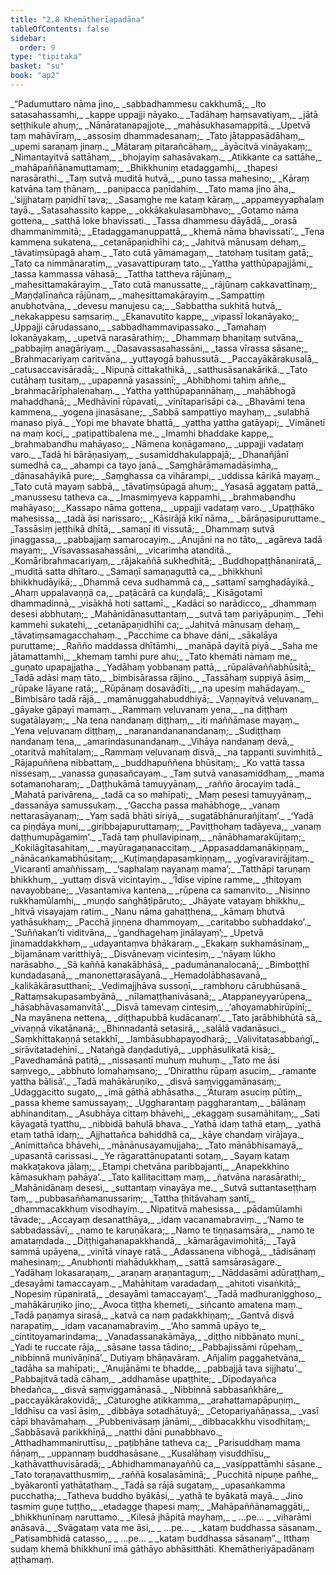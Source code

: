```yaml
---
title: "2.8 Khemātherīapadāna"
tableOfContents: false
sidebar:
  order: 9
type: "tipitaka"
basket: "su"
book: "ap2"
---
```



<DynamicBreadcrumb />

<Division number="289" book="ap2" bookNo="20" page="136">

<Paragraph number="460" type="verses" book="ap2">
_“Padumuttaro nāma jino,_  
_sabbadhammesu cakkhumā;_  
_Ito satasahassamhi,_  
_kappe uppajji nāyako._  

</Paragraph>

</Division>
<Division number="290" book="ap2" bookNo="20" page="136">

<Paragraph number="461" type="verses" book="ap2">
_Tadāhaṃ haṃsavatiyaṃ,_  
_jātā seṭṭhikule ahuṃ;_  
_Nānāratanapajjote,_  
_mahāsukhasamappitā._  

</Paragraph>

</Division>
<Division number="291" book="ap2" bookNo="20" page="136">

<Paragraph number="462" type="verses" book="ap2">
_Upetvā taṃ mahāvīraṃ,_  
_assosiṃ dhammadesanaṃ;_  
_Tato jātappasādāhaṃ,_  
_upemi saraṇaṃ jinaṃ._  

</Paragraph>

</Division>
<Division number="292" book="ap2" bookNo="20" page="136">

<Paragraph number="463" type="verses" book="ap2">
_Mātaraṃ pitarañcāhaṃ,_  
_āyācitvā vināyakaṃ;_  
_Nimantayitvā sattāhaṃ,_  
_bhojayiṃ sahasāvakaṃ._  

</Paragraph>

</Division>
<Division number="293" book="ap2" bookNo="20" page="136">

<Paragraph number="464" type="verses" book="ap2">
_Atikkante ca sattāhe,_  
_mahāpaññānamuttamaṃ;_  
_Bhikkhuniṃ etadaggamhi,_  
_ṭhapesi narasārathi._  

</Paragraph>

</Division>
<Division number="294" book="ap2" bookNo="20" page="136">

<Paragraph number="465" type="verses" book="ap2">
_Taṃ sutvā muditā hutvā,_  
_puno tassa mahesino;_  
_Kāraṃ katvāna taṃ ṭhānaṃ,_  
_paṇipacca paṇīdahiṃ._  

</Paragraph>

</Division>
<Division number="295" book="ap2" bookNo="20" page="137">

<Paragraph number="466" type="verses" book="ap2">
_Tato mama jino āha,_  
_‘sijjhataṃ paṇidhī tava;_  
_Sasaṃghe me kataṃ kāraṃ,_  
_appameyyaphalaṃ tayā._  

</Paragraph>

</Division>
<Division number="296" book="ap2" bookNo="20" page="137">

<Paragraph number="467" type="verses" book="ap2">
_Satasahassito kappe,_  
_okkākakulasambhavo;_  
_Gotamo nāma gottena,_  
_satthā loke bhavissati._  

</Paragraph>

</Division>
<Division number="297" book="ap2" bookNo="20" page="137">

<Paragraph number="468" type="verses" book="ap2">
_Tassa dhammesu dāyādā,_  
_orasā dhammanimmitā;_  
_Etadaggamanuppattā,_  
_khemā nāma bhavissati’._  

</Paragraph>

</Division>
<Division number="298" book="ap2" bookNo="20" page="137">

<Paragraph number="469" type="verses" book="ap2">
_Tena kammena sukatena,_  
_cetanāpaṇidhīhi ca;_  
_Jahitvā mānusaṃ dehaṃ,_  
_tāvatiṃsūpagā ahaṃ._  

</Paragraph>

</Division>
<Division number="299" book="ap2" bookNo="20" page="137">

<Paragraph number="470" type="verses" book="ap2">
_Tato cutā yāmamagaṃ,_  
_tatohaṃ tusitaṃ gatā;_  
_Tato ca nimmānaratiṃ,_  
_vasavattipuraṃ tato._  

</Paragraph>

</Division>
<Division number="300" book="ap2" bookNo="20" page="137">

<Paragraph number="471" type="verses" book="ap2">
_Yattha yatthūpapajjāmi,_  
_tassa kammassa vāhasā;_  
_Tattha tattheva rājūnaṃ,_  
_mahesittamakārayiṃ._  

</Paragraph>

</Division>
<Division number="301" book="ap2" bookNo="20" page="137">

<Paragraph number="472" type="verses" book="ap2">
_Tato cutā manussatte,_  
_rājūnaṃ cakkavattinaṃ;_  
_Maṇḍalīnañca rājūnaṃ,_  
_mahesittamakārayiṃ._  

</Paragraph>

</Division>
<Division number="302" book="ap2" bookNo="20" page="137">

<Paragraph number="473" type="verses" book="ap2">
_Sampattiṃ anubhotvāna,_  
_devesu manujesu ca;_  
_Sabbattha sukhitā hutvā,_  
_nekakappesu saṃsariṃ._  

</Paragraph>

</Division>
<Division number="303" book="ap2" bookNo="20" page="137">

<Paragraph number="474" type="verses" book="ap2">
_Ekanavutito kappe,_  
_vipassī lokanāyako;_  
_Uppajji cārudassano,_  
_sabbadhammavipassako._  

</Paragraph>

</Division>
<Division number="304" book="ap2" bookNo="20" page="137">

<Paragraph number="475" type="verses" book="ap2">
_Tamahaṃ lokanāyakaṃ,_  
_upetvā narasārathiṃ;_  
_Dhammaṃ bhaṇitaṃ sutvāna,_  
_pabbajiṃ anagāriyaṃ._  

</Paragraph>

</Division>
<Division number="305" book="ap2" bookNo="20" page="137">

<Paragraph number="476" type="verses" book="ap2">
_Dasavassasahassāni,_  
_tassa vīrassa sāsane;_  
_Brahmacariyaṃ caritvāna,_  
_yuttayogā bahussutā._  

</Paragraph>

</Division>
<Division number="306" book="ap2" bookNo="20" page="138">

<Paragraph number="477" type="verses" book="ap2">
_Paccayākārakusalā,_  
_catusaccavisāradā;_  
_Nipuṇā cittakathikā,_  
_satthusāsanakārikā._  

</Paragraph>

</Division>
<Division number="307" book="ap2" bookNo="20" page="138">

<Paragraph number="478" type="verses" book="ap2">
_Tato cutāhaṃ tusitaṃ,_  
_upapannā yasassinī;_  
_Abhibhomi tahiṃ aññe,_  
_brahmacārīphalenahaṃ._  

</Paragraph>

</Division>
<Division number="308" book="ap2" bookNo="20" page="138">

<Paragraph number="479" type="verses" book="ap2">
_Yattha yatthūpapannāhaṃ,_  
_mahābhogā mahaddhanā;_  
_Medhāvinī rūpavatī,_  
_vinītaparisāpi ca._  

</Paragraph>

</Division>
<Division number="309" book="ap2" bookNo="20" page="138">

<Paragraph number="480" type="verses" book="ap2">
_Bhavāmi tena kammena,_  
_yogena jinasāsane;_  
_Sabbā sampattiyo mayhaṃ,_  
_sulabhā manaso piyā._  

</Paragraph>

</Division>
<Division number="310" book="ap2" bookNo="20" page="138">

<Paragraph number="481" type="verses" book="ap2">
_Yopi me bhavate bhattā,_  
_yattha yattha gatāyapi;_  
_Vimāneti na maṃ koci,_  
_paṭipattibalena me._  

</Paragraph>

</Division>
<Division number="311" book="ap2" bookNo="20" page="138">

<Paragraph number="482" type="verses" book="ap2">
_Imamhi bhaddake kappe,_  
_brahmabandhu mahāyaso;_  
_Nāmena koṇāgamano,_  
_uppajji vadataṃ varo._  

</Paragraph>

</Division>
<Division number="312" book="ap2" bookNo="20" page="138">

<Paragraph number="483" type="verses" book="ap2">
_Tadā hi bārāṇasiyaṃ,_  
_susamiddhakulappajā;_  
_Dhanañjānī sumedhā ca,_  
_ahampi ca tayo janā._  

</Paragraph>

</Division>
<Division number="313" book="ap2" bookNo="20" page="138">

<Paragraph number="484" type="verses" book="ap2">
_Saṃghārāmamadāsimha,_  
_dānasahāyikā pure;_  
_Saṃghassa ca vihārampi,_  
_uddissa kārikā mayaṃ._  

</Paragraph>

</Division>
<Division number="314" book="ap2" bookNo="20" page="138">

<Paragraph number="485" type="verses" book="ap2">
_Tato cutā mayaṃ sabbā,_  
_tāvatiṃsūpagā ahuṃ;_  
_Yasasā aggataṃ pattā,_  
_manussesu tatheva ca._  

</Paragraph>

</Division>
<Division number="315" book="ap2" bookNo="20" page="138">

<Paragraph number="486" type="verses" book="ap2">
_Imasmiṃyeva kappamhi,_  
_brahmabandhu mahāyaso;_  
_Kassapo nāma gottena,_  
_uppajji vadataṃ varo._  

</Paragraph>

</Division>
<Division number="316" book="ap2" bookNo="20" page="138">

<Paragraph number="487" type="verses" book="ap2">
_Upaṭṭhāko mahesissa,_  
_tadā āsi narissaro;_  
_Kāsirājā kikī nāma,_  
_bārāṇasipuruttame._  

</Paragraph>

</Division>
<Division number="317" book="ap2" bookNo="20" page="138">

<Paragraph number="488" type="verses" book="ap2">
_Tassāsiṃ jeṭṭhikā dhītā,_  
_samaṇī iti vissutā;_  
_Dhammaṃ sutvā jinaggassa,_  
_pabbajjaṃ samarocayiṃ._  

</Paragraph>

</Division>
<Division number="318" book="ap2" bookNo="20" page="138">

<Paragraph number="489" type="verses" book="ap2">
_Anujāni na no tāto,_  
_agāreva tadā mayaṃ;_  
_Vīsavassasahassāni,_  
_vicarimha atanditā._  

</Paragraph>

</Division>
<Division number="319" book="ap2" bookNo="20" page="139">

<Paragraph number="490" type="verses" book="ap2">
_Komāribrahmacariyaṃ,_  
_rājakaññā sukhedhitā;_  
_Buddhopaṭṭhānaniratā,_  
_muditā satta dhītaro._  

</Paragraph>

</Division>
<Division number="320" book="ap2" bookNo="20" page="139">

<Paragraph number="491" type="verses" book="ap2">
_Samaṇī samaṇaguttā ca,_  
_bhikkhunī bhikkhudāyikā;_  
_Dhammā ceva sudhammā ca,_  
_sattamī saṃghadāyikā._  

</Paragraph>

</Division>
<Division number="321" book="ap2" bookNo="20" page="139">

<Paragraph number="492" type="verses" book="ap2">
_Ahaṃ uppalavaṇṇā ca,_  
_paṭācārā ca kuṇḍalā;_  
_Kisāgotamī dhammadinnā,_  
_visākhā hoti sattamī._  

</Paragraph>

</Division>
<Division number="322" book="ap2" bookNo="20" page="139">

<Paragraph number="493" type="verses" book="ap2">
_Kadāci so narādicco,_  
_dhammaṃ desesi abbhutaṃ;_  
_Mahānidānasuttantaṃ,_  
_sutvā taṃ pariyāpuṇiṃ._  

</Paragraph>

</Division>
<Division number="323" book="ap2" bookNo="20" page="139">

<Paragraph number="494" type="verses" book="ap2">
_Tehi kammehi sukatehi,_  
_cetanāpaṇidhīhi ca;_  
_Jahitvā mānusaṃ dehaṃ,_  
_tāvatiṃsamagacchahaṃ._  

</Paragraph>

</Division>
<Division number="324" book="ap2" bookNo="20" page="139">

<Paragraph number="495" type="verses" book="ap2">
_Pacchime ca bhave dāni,_  
_sākalāya puruttame;_  
_Rañño maddassa dhītāmhi,_  
_manāpā dayitā piyā._  

</Paragraph>

</Division>
<Division number="325" book="ap2" bookNo="20" page="139">

<Paragraph number="496" type="verses" book="ap2">
_Saha me jātamattamhi,_  
_khemaṃ tamhi pure ahu;_  
_Tato khemāti nāmaṃ me,_  
_guṇato upapajjatha._  

</Paragraph>

</Division>
<Division number="326" book="ap2" bookNo="20" page="139">

<Paragraph number="497" type="verses" book="ap2">
_Yadāhaṃ yobbanaṃ pattā,_  
_rūpalāvaññabhūsitā;_  
_Tadā adāsi maṃ tāto,_  
_bimbisārassa rājino._  

</Paragraph>

</Division>
<Division number="327" book="ap2" bookNo="20" page="139">

<Paragraph number="498" type="verses" book="ap2">
_Tassāhaṃ suppiyā āsiṃ,_  
_rūpake lāyane ratā;_  
_Rūpānaṃ dosavādīti,_  
_na upesiṃ mahādayaṃ._  

</Paragraph>

</Division>
<Division number="328" book="ap2" bookNo="20" page="139">

<Paragraph number="499" type="verses" book="ap2">
_Bimbisāro tadā rājā,_  
_mamānuggahabuddhiyā;_  
_Vaṇṇayitvā veḷuvanaṃ,_  
_gāyake gāpayī mamaṃ._  

</Paragraph>

</Division>
<Division number="329" book="ap2" bookNo="20" page="139">

<Paragraph number="500" type="verses" book="ap2">
_Rammaṃ veḷuvanaṃ yena,_  
_na diṭṭhaṃ sugatālayaṃ;_  
_Na tena nandanaṃ diṭṭhaṃ,_  
_iti maññāmase mayaṃ._  

</Paragraph>

</Division>
<Division number="330" book="ap2" bookNo="20" page="139">

<Paragraph number="501" type="verses" book="ap2">
_Yena veḷuvanaṃ diṭṭhaṃ,_  
_naranandananandanaṃ;_  
_Sudiṭṭhaṃ nandanaṃ tena,_  
_amarindasunandanaṃ._  

</Paragraph>

</Division>
<Division number="331" book="ap2" bookNo="20" page="140">

<Paragraph number="502" type="verses" book="ap2">
_Vihāya nandanaṃ devā,_  
_otaritvā mahītalaṃ;_  
_Rammaṃ veḷuvanaṃ disvā,_  
_na tappanti suvimhitā._  

</Paragraph>

</Division>
<Division number="332" book="ap2" bookNo="20" page="140">

<Paragraph number="503" type="verses" book="ap2">
_Rājapuññena nibbattaṃ,_  
_buddhapuññena bhūsitaṃ;_  
_Ko vattā tassa nissesaṃ,_  
_vanassa guṇasañcayaṃ._  

</Paragraph>

</Division>
<Division number="333" book="ap2" bookNo="20" page="140">

<Paragraph number="504" type="verses" book="ap2">
_Taṃ sutvā vanasamiddhaṃ,_  
_mama sotamanoharaṃ;_  
_Daṭṭhukāmā tamuyyānaṃ,_  
_rañño ārocayiṃ tadā._  

</Paragraph>

</Division>
<Division number="334" book="ap2" bookNo="20" page="140">

<Paragraph number="505" type="verses" book="ap2">
_Mahatā parivārena,_  
_tadā ca so mahīpati;_  
_Maṃ pesesi tamuyyānaṃ,_  
_dassanāya samussukaṃ._  

</Paragraph>

</Division>
<Division number="335" book="ap2" bookNo="20" page="140">

<Paragraph number="506" type="verses" book="ap2">
_‘Gaccha passa mahābhoge,_  
_vanaṃ nettarasāyanaṃ;_  
_Yaṃ sadā bhāti siriyā,_  
_sugatābhānurañjitaṃ’._  

</Paragraph>

</Division>
<Division number="336" book="ap2" bookNo="20" page="140">

<Paragraph number="507" type="verses" book="ap2">
_‘Yadā ca piṇḍāya muni,_  
_giribbajapuruttamaṃ;_  
_Paviṭṭhohaṃ tadāyeva,_  
_vanaṃ daṭṭhumupāgamiṃ’._  

</Paragraph>

</Division>
<Division number="337" book="ap2" bookNo="20" page="140">

<Paragraph number="508" type="verses" book="ap2">
_Tadā taṃ phullavipinaṃ,_  
_nānābhamarakūjitaṃ;_  
_Kokilāgītasahitaṃ,_  
_mayūragaṇanaccitaṃ._  

</Paragraph>

</Division>
<Division number="338" book="ap2" bookNo="20" page="140">

<Paragraph number="509" type="verses" book="ap2">
_Appasaddamanākiṇṇaṃ,_  
_nānācaṅkamabhūsitaṃ;_  
_Kuṭimaṇḍapasaṃkiṇṇaṃ,_  
_yogīvaravirājitaṃ._  

</Paragraph>

</Division>
<Division number="339" book="ap2" bookNo="20" page="140">

<Paragraph number="510" type="verses" book="ap2">
_Vicarantī amaññissaṃ,_  
_‘saphalaṃ nayanaṃ mama’;_  
_Tatthāpi taruṇaṃ bhikkhuṃ,_  
_yuttaṃ disvā vicintayiṃ._  

</Paragraph>

</Division>
<Division number="340" book="ap2" bookNo="20" page="140">

<Paragraph number="511" type="verses" book="ap2">
_‘Īdise vipine ramme,_  
_ṭhitoyaṃ navayobbane;_  
_Vasantamiva kantena,_  
_rūpena ca samanvito._  

</Paragraph>

</Division>
<Division number="341" book="ap2" bookNo="20" page="140">

<Paragraph number="512" type="verses" book="ap2">
_Nisinno rukkhamūlamhi,_  
_muṇḍo saṅghāṭipāruto;_  
_Jhāyate vatayaṃ bhikkhu,_  
_hitvā visayajaṃ ratiṃ._  

</Paragraph>

</Division>
<Division number="342" book="ap2" bookNo="20" page="140">

<Paragraph number="513" type="verses" book="ap2">
_Nanu nāma gahaṭṭhena,_  
_kāmaṃ bhutvā yathāsukhaṃ;_  
_Pacchā jiṇṇena dhammoyaṃ,_  
_caritabbo subhaddako’._  

</Paragraph>

</Division>
<Division number="343" book="ap2" bookNo="20" page="140">

<Paragraph number="514" type="verses" book="ap2">
_‘Suññakan’ti viditvāna,_  
_‘gandhagehaṃ jinālayaṃ’;_  
_Upetvā jinamaddakkhaṃ,_  
_udayantaṃva bhākaraṃ._  

</Paragraph>

</Division>
<Division number="344" book="ap2" bookNo="20" page="141">

<Paragraph number="515" type="verses" book="ap2">
_Ekakaṃ sukhamāsīnaṃ,_  
_bījamānaṃ varitthiyā;_  
_Disvānevaṃ vicintesiṃ,_  
_‘nāyaṃ lūkho narāsabho._  

</Paragraph>

</Division>
<Division number="345" book="ap2" bookNo="20" page="141">

<Paragraph number="516" type="verses" book="ap2">
_Sā kaññā kanakābhāsā,_  
_padumānanalocanā;_  
_Bimboṭṭhī kundadasanā,_  
_manonettarasāyanā._  

</Paragraph>

</Division>
<Division number="346" book="ap2" bookNo="20" page="141">

<Paragraph number="517" type="verses" book="ap2">
_Hemadolābhasavanā,_  
_kalikākārasutthanī;_  
_Vedimajjhāva sussoṇī,_  
_rambhoru cārubhūsanā._  

</Paragraph>

</Division>
<Division number="347" book="ap2" bookNo="20" page="141">

<Paragraph number="518" type="verses" book="ap2">
_Rattaṃsakupasambyānā,_  
_nīlamaṭṭhanivāsanā;_  
_Atappaneyyarūpena,_  
_hāsabhāvasamanvitā’._  

</Paragraph>

</Division>
<Division number="348" book="ap2" bookNo="20" page="141">

<Paragraph number="519" type="verses" book="ap2">
_Disvā tamevaṃ cintesiṃ,_  
_‘ahoyamabhirūpinī;_  
_Na mayānena nettena,_  
_diṭṭhapubbā kudācanaṃ’._  

</Paragraph>

</Division>
<Division number="349" book="ap2" bookNo="20" page="141">

<Paragraph number="520" type="verses" book="ap2">
_Tato jarābhibhūtā sā,_  
_vivaṇṇā vikatānanā;_  
_Bhinnadantā setasirā,_  
_salālā vadanāsuci._  

</Paragraph>

</Division>
<Division number="350" book="ap2" bookNo="20" page="141">

<Paragraph number="521" type="verses" book="ap2">
_Saṃkhittakaṇṇā setakkhī,_  
_lambāsubhapayodharā;_  
_Valivitatasabbaṅgī,_  
_sirāvitatadehinī._  

</Paragraph>

</Division>
<Division number="351" book="ap2" bookNo="20" page="141">

<Paragraph number="522" type="verses" book="ap2">
_Nataṅgā daṇḍadutiyā,_  
_upphāsulikatā kisā;_  
_Pavedhamānā patitā,_  
_nissasantī muhuṃ muhuṃ._  

</Paragraph>

</Division>
<Division number="352" book="ap2" bookNo="20" page="141">

<Paragraph number="523" type="verses" book="ap2">
_Tato me āsi saṃvego,_  
_abbhuto lomahaṃsano;_  
_‘Dhiratthu rūpaṃ asuciṃ,_  
_ramante yattha bālisā’._  

</Paragraph>

</Division>
<Division number="353" book="ap2" bookNo="20" page="141">

<Paragraph number="524" type="verses" book="ap2">
_Tadā mahākāruṇiko,_  
_disvā saṃviggamānasaṃ;_  
_Udaggacitto sugato,_  
_imā gāthā abhāsatha._  

</Paragraph>

</Division>
<Division number="354" book="ap2" bookNo="20" page="141">

<Paragraph number="525" type="verses" book="ap2">
_‘Āturaṃ asuciṃ pūtiṃ,_  
_passa kheme samussayaṃ;_  
_Uggharantaṃ paggharantaṃ,_  
_bālānaṃ abhinanditaṃ._  

</Paragraph>

</Division>
<Division number="355" book="ap2" bookNo="20" page="141">

<Paragraph number="526" type="verses" book="ap2">
_Asubhāya cittaṃ bhāvehi,_  
_ekaggaṃ susamāhitaṃ;_  
_Sati kāyagatā tyatthu,_  
_nibbidā bahulā bhava._  

</Paragraph>

</Division>
<Division number="356" book="ap2" bookNo="20" page="141">

<Paragraph number="527" type="verses" book="ap2">
_Yathā idaṃ tathā etaṃ,_  
_yathā etaṃ tathā idaṃ;_  
_Ajjhattañca bahiddhā ca,_  
_kāye chandaṃ virājaya._  

</Paragraph>

</Division>
<Division number="357" book="ap2" bookNo="20" page="142">

<Paragraph number="528" type="verses" book="ap2">
_Animittañca bhāvehi,_  
_mānānusayamujjaha;_  
_Tato mānābhisamayā,_  
_upasantā carissasi._  

</Paragraph>

</Division>
<Division number="358" book="ap2" bookNo="20" page="142">

<Paragraph number="529" type="verses" book="ap2">
_Ye rāgarattānupatanti sotaṃ,_  
_Sayaṃ kataṃ makkaṭakova jālaṃ;_  
_Etampi chetvāna paribbajanti,_  
_Anapekkhino kāmasukhaṃ pahāya’._  

</Paragraph>

</Division>
<Division number="359" book="ap2" bookNo="20" page="142">

<Paragraph number="530" type="verses" book="ap2">
_Tato kallitacittaṃ maṃ,_  
_ñatvāna narasārathi;_  
_Mahānidānaṃ desesi,_  
_suttantaṃ vinayāya me._  

</Paragraph>

</Division>
<Division number="360" book="ap2" bookNo="20" page="142">

<Paragraph number="531" type="verses" book="ap2">
_Sutvā suttantaseṭṭhaṃ taṃ,_  
_pubbasaññamanussariṃ;_  
_Tattha ṭhitāvahaṃ santī,_  
_dhammacakkhuṃ visodhayiṃ._  

</Paragraph>

</Division>
<Division number="361" book="ap2" bookNo="20" page="142">

<Paragraph number="532" type="verses" book="ap2">
_Nipatitvā mahesissa,_  
_pādamūlamhi tāvade;_  
_Accayaṃ desanatthāya,_  
_idaṃ vacanamabraviṃ._  

</Paragraph>

</Division>
<Division number="362" book="ap2" bookNo="20" page="142">

<Paragraph number="533" type="verses" book="ap2">
_‘Namo te sabbadassāvī,_  
_namo te karuṇākara;_  
_Namo te tiṇṇasaṃsāra,_  
_namo te amataṃdada._  

</Paragraph>

</Division>
<Division number="363" book="ap2" bookNo="20" page="227">

<Paragraph number="534" type="verses" book="ap2">
_Diṭṭhigahanapakkhandā,_  
_kāmarāgavimohitā;_  
_Tayā sammā upāyena,_  
_vinītā vinaye ratā._  

</Paragraph>

</Division>
<Division number="364" book="ap2" bookNo="20" page="227">

<Paragraph number="535" type="verses" book="ap2">
_Adassanena vibhogā,_  
_tādisānaṃ mahesinaṃ;_  
_Anubhonti mahādukkhaṃ,_  
_sattā saṃsārasāgare._  

</Paragraph>

</Division>
<Division number="365" book="ap2" bookNo="20" page="227">

<Paragraph number="536" type="verses" book="ap2">
_Yadāhaṃ lokasaraṇaṃ,_  
_araṇaṃ araṇantaguṃ;_  
_Nāddasāmi adūraṭṭhaṃ,_  
_desayāmi tamaccayaṃ._  

</Paragraph>

</Division>
<Division number="366" book="ap2" bookNo="20" page="228">

<Paragraph number="537" type="verses" book="ap2">
_Mahāhitaṃ varadadaṃ,_  
_ahitoti visaṅkitā;_  
_Nopesiṃ rūpaniratā,_  
_desayāmi tamaccayaṃ’._  

</Paragraph>

</Division>
<Division number="367" book="ap2" bookNo="20" page="228">

<Paragraph number="538" type="verses" book="ap2">
_Tadā madhuranigghoso,_  
_mahākāruṇiko jino;_  
_Avoca tiṭṭha khemeti,_  
_siñcanto amatena maṃ._  

</Paragraph>

</Division>
<Division number="368" book="ap2" bookNo="20" page="228">

<Paragraph number="539" type="verses" book="ap2">
_Tadā paṇamya sirasā,_  
_katvā ca naṃ padakkhiṇaṃ;_  
_Gantvā disvā narapatiṃ,_  
_idaṃ vacanamabraviṃ._  

</Paragraph>

</Division>
<Division number="369" book="ap2" bookNo="20" page="228">

<Paragraph number="540" type="verses" book="ap2">
_‘Aho sammā upāyo te,_  
_cintitoyamarindama;_  
_Vanadassanakāmāya,_  
_diṭṭho nibbānato muni._  

</Paragraph>

</Division>
<Division number="370" book="ap2" bookNo="20" page="228">

<Paragraph number="541" type="verses" book="ap2">
_Yadi te ruccate rāja,_  
_sāsane tassa tādino;_  
_Pabbajissāmi rūpehaṃ,_  
_nibbinnā munivāṇinā’._  


</Paragraph>
</Division>

<Paragraph number="542" type="center" book="ap2">
Dutiyaṃ bhāṇavāraṃ.


</Paragraph>

<Division number="371" book="ap2" bookNo="20" page="228">

<Paragraph number="543" type="verses" book="ap2">
_Añjaliṃ paggahetvāna,_  
_tadāha sa mahīpati;_  
_‘Anujānāmi te bhadde,_  
_pabbajjā tava sijjhatu’._  

</Paragraph>

</Division>
<Division number="372" book="ap2" bookNo="20" page="228">

<Paragraph number="544" type="verses" book="ap2">
_Pabbajitvā tadā cāhaṃ,_  
_addhamāse upaṭṭhite;_  
_Dīpodayañca bhedañca,_  
_disvā saṃviggamānasā._  

</Paragraph>

</Division>
<Division number="373" book="ap2" bookNo="20" page="228">

<Paragraph number="545" type="verses" book="ap2">
_Nibbinnā sabbasaṅkhāre,_  
_paccayākārakovidā;_  
_Caturoghe atikkamma,_  
_arahattamapāpuṇiṃ._  

</Paragraph>

</Division>
<Division number="374" book="ap2" bookNo="20" page="228">

<Paragraph number="546" type="verses" book="ap2">
_Iddhīsu ca vasī āsiṃ,_  
_dibbāya sotadhātuyā;_  
_Cetopariyañāṇassa,_  
_vasī cāpi bhavāmahaṃ._  

</Paragraph>

</Division>
<Division number="375" book="ap2" bookNo="20" page="228">

<Paragraph number="547" type="verses" book="ap2">
_Pubbenivāsaṃ jānāmi,_  
_dibbacakkhu visodhitaṃ;_  
_Sabbāsavā parikkhīṇā,_  
_natthi dāni punabbhavo._  

</Paragraph>

</Division>
<Division number="376" book="ap2" bookNo="20" page="228">

<Paragraph number="548" type="verses" book="ap2">
_Atthadhammaniruttīsu,_  
_paṭibhāne tatheva ca;_  
_Parisuddhaṃ mama ñāṇaṃ,_  
_uppannaṃ buddhasāsane._  

</Paragraph>

</Division>
<Division number="377" book="ap2" bookNo="20" page="228">

<Paragraph number="549" type="verses" book="ap2">
_Kusalāhaṃ visuddhīsu,_  
_kathāvatthuvisāradā;_  
_Abhidhammanayaññū ca,_  
_vasippattāmhi sāsane._  

</Paragraph>

</Division>
<Division number="378" book="ap2" bookNo="20" page="229">

<Paragraph number="550" type="verses" book="ap2">
_Tato toraṇavatthusmiṃ,_  
_raññā kosalasāminā;_  
_Pucchitā nipuṇe pañhe,_  
_byākarontī yathātathaṃ._  

</Paragraph>

</Division>
<Division number="379" book="ap2" bookNo="20" page="229">

<Paragraph number="551" type="verses" book="ap2">
_Tadā sa rājā sugataṃ,_  
_upasaṅkamma pucchatha;_  
_Tatheva buddho byākāsi,_  
_yathā te byākatā mayā._  

</Paragraph>

</Division>
<Division number="380" book="ap2" bookNo="20" page="229">

<Paragraph number="552" type="verses" book="ap2">
_Jino tasmiṃ guṇe tuṭṭho,_  
_etadagge ṭhapesi maṃ;_  
_Mahāpaññānamaggāti,_  
_bhikkhunīnaṃ naruttamo._  

</Paragraph>

</Division>
<Division number="381" book="ap2" bookNo="20" page="229">

<Paragraph number="553" type="verses" book="ap2">
_Kilesā jhāpitā mayhaṃ,_  
_ …pe… _  
_viharāmi anāsavā._  

</Paragraph>

</Division>
<Division number="382" book="ap2" bookNo="20" page="229">

<Paragraph number="554" type="verses" book="ap2">
_Svāgataṃ vata me āsi,_  
_ …pe… _  
_kataṃ buddhassa sāsanaṃ._  

</Paragraph>

</Division>
<Division number="383" book="ap2" bookNo="20" page="229">

<Paragraph number="555" type="verses" book="ap2">
_Paṭisambhidā catasso,_  
_ …pe… _  
_kataṃ buddhassa sāsanaṃ”._  

</Paragraph>

<Paragraph number="556" book="ap2">
Itthaṃ sudaṃ khemā bhikkhunī imā gāthāyo abhāsitthāti.

</Paragraph>
</Division>

<Paragraph number="557" type="center" book="ap2">
Khemātheriyāpadānaṃ aṭṭhamaṃ.
</Paragraph>